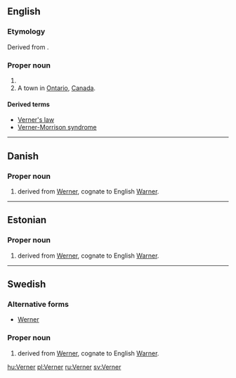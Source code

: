 {{also|verner}}
==English==

===Etymology===
Derived from {{etyl|de|en}} {{m|de|Werner}}.

===Proper noun===
{{en-proper noun}}

# {{surname|lang=en}}
# A town in [[Ontario]], [[Canada]].

====Derived terms====
* [[Verner's law]]
* [[Verner-Morrison syndrome]]

----

==Danish==

===Proper noun===
{{head|da|proper noun}}

# {{given name|male|lang=da}} derived from {{etyl|de|da}} [[Werner]], cognate to English [[Warner]].

----

==Estonian==

===Proper noun===
{{head|et|proper noun}}

# {{given name|male|lang=et}} derived from {{etyl|de|et}} [[Werner]], cognate to English [[Warner]].

----

==Swedish==

===Alternative forms===
* [[Werner]]

===Proper noun===
{{head|sv|proper noun}}

# {{given name|male|lang=sv}} derived from {{etyl|de|sv}} [[Werner]], cognate to English [[Warner]].

[[hu:Verner]]
[[pl:Verner]]
[[ru:Verner]]
[[sv:Verner]]